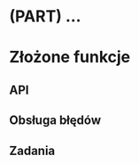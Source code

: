 # (PART) ... {-}

# Złożone funkcje {#zlozone-funkcje}

<!-- + examples -->
<!-- tworzenie wiadomości, warnings, errors -->
<!-- s3 s4 etc -->
<!-- methods -->
<!-- scope - http://jarekj.home.amu.edu.pl/wp-content/uploads/2018/11/005_funkcje.html -->
<!-- lexical scoping https://adv-r.hadley.nz/functions.html -->

<!-- solve a single problem -->
<!-- type stability -->

<!-- 07-oo https://blog.rstudio.com/2019/02/06/rstudio-conf-2019-workshops/ -->

<!-- https://arxiv.org/pdf/1409.3531.pdf -->

## API

<!-- 04 in tidytools https://blog.rstudio.com/2019/02/06/rstudio-conf-2019-workshops/ -->
<!-- nazwy e.g prefix --> <!--naming is hard!-->
<!-- argumenty -->
<!-- stabilność typu (ang. *type stability*) -->

## Obsługa błędów

<!-- fail fast -->
<!-- informative errors -->

<!-- stop() + if() -->
<!-- warning() -->
<!-- message -->

## Zadania
